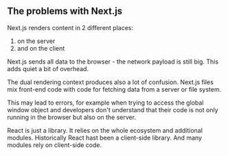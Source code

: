 ## The problems with Next.js

Next.js renders content in 2 different places:

1. on the server
2. and on the client

Next.js sends all data to the browser - the network payload is still big. This adds quiet a bit of overhead.

The dual rendering context produces also a lot of confusion. Next.js files mix front-end code with code for fetching data from a server or file system.

This may lead to errors, for example when trying to access the global window object and developers don't understand that their code is not only running in the browser but also on the server.

React is just a library. It relies on the whole ecosystem and additional modules. Historically React hast been a client-side library. And many modules rely on client-side code.
